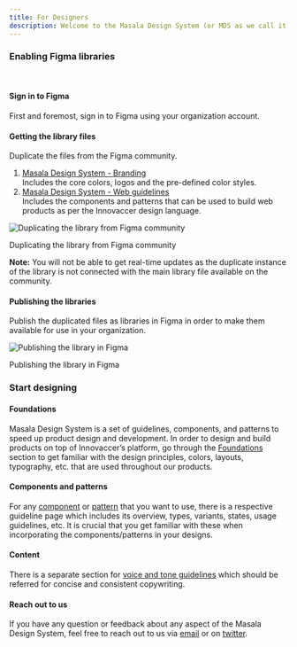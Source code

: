 ```yaml
---
title: For Designers
description: Welcome to the Masala Design System (or MDS as we call it). If you’re just starting out designing with MDS, here is a checklist of everything you need to get up and running.
---
```


### Enabling Figma libraries
<br/>

#### Sign in to Figma
First and foremost, sign in to Figma using your organization account.

#### Getting the library files
Duplicate the files from the Figma community.
1. [Masala Design System - Branding](https://www.figma.com/community/file/1075022843491691382)
	<br/>
    Includes the core colors, logos and the pre-defined color styles.
2. [Masala Design System - Web guidelines](https://www.figma.com/community/file/974368355920553546)
	<br/>
    Includes the components and patterns that can be used to build web products as per the Innovaccer design language.

![Duplicating the library from Figma community](./images/designers-1.png)
<Caption>Duplicating the library from Figma community</Caption>
<br/>

**Note:** You will not be able to get real-time updates as the duplicate instance of the library is not connected with the main library file available on the community.

#### Publishing the libraries
Publish the duplicated files as libraries in Figma in order to make them available for use in your organization.

![Publishing the library in Figma](./images/designers-2.png)
<Caption>Publishing the library in Figma</Caption>
<br/>

### Start designing
#### Foundations
Masala Design System is a set of guidelines, components, and patterns to speed up product design and development. In order to design and build products on top of Innovaccer’s platform, go through the [Foundations](/foundations/principles/) section to get familiar with the design principles, colors, layouts, typography, etc. that are used throughout our products.

#### Components and patterns
For any [component](/components/overview/all-components) or [pattern](/patterns/overview/all-patterns) that you want to use, there is a respective guideline page which includes its overview, types, variants, states, usage guidelines, etc. It is crucial that you get familiar with these when incorporating the components/patterns in your designs.

#### Content
There is a separate section for [voice and tone guidelines](/content/voice-and-tone-guidelines/tabs/voice-and-tone/) which should be referred for concise and consistent copywriting.

#### Reach out to us
If you have any question or feedback about any aspect of the Masala Design System, feel free to reach out to us via [email](mailto:designers@innovaccer.com) or on [twitter](https://twitter.com/innovaccerdsgn).